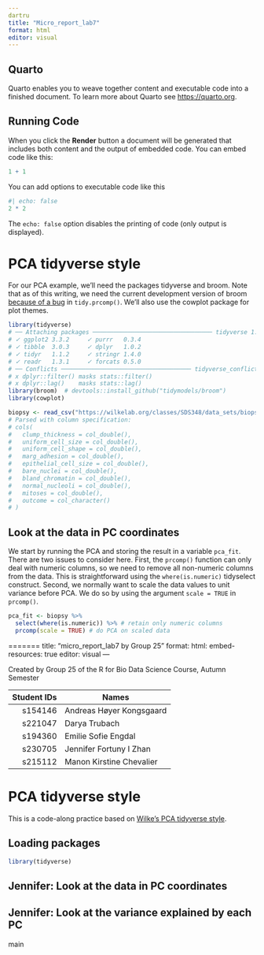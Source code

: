 ```yaml
---
dartru
title: "Micro_report_lab7"
format: html
editor: visual
---
```


## Quarto

Quarto enables you to weave together content and executable code into a finished document. To learn more about Quarto see <https://quarto.org>.

## Running Code

When you click the **Render** button a document will be generated that includes both content and the output of embedded code. You can embed code like this:

```r
1 + 1
```

You can add options to executable code like this

```r
#| echo: false
2 * 2
```

The `echo: false` option disables the printing of code (only output is displayed).

# PCA tidyverse style

For our PCA example, we'll need the packages tidyverse and broom. Note that as of this writing, we need the current development version of broom [because of a bug](https://github.com/tidymodels/broom/issues/923) in `tidy.prcomp()`. We'll also use the cowplot package for plot themes.

```r
library(tidyverse)
# ── Attaching packages ────────────────────────────────── tidyverse 1.3.0 ──
# ✓ ggplot2 3.3.2     ✓ purrr   0.3.4
# ✓ tibble  3.0.3     ✓ dplyr   1.0.2
# ✓ tidyr   1.1.2     ✓ stringr 1.4.0
# ✓ readr   1.3.1     ✓ forcats 0.5.0
# ── Conflicts ───────────────────────────────────── tidyverse_conflicts() ──
# x dplyr::filter() masks stats::filter()
# x dplyr::lag()    masks stats::lag()
library(broom)  # devtools::install_github("tidymodels/broom")
library(cowplot)
```

```r
biopsy <- read_csv("https://wilkelab.org/classes/SDS348/data_sets/biopsy.csv")
# Parsed with column specification:
# cols(
#   clump_thickness = col_double(),
#   uniform_cell_size = col_double(),
#   uniform_cell_shape = col_double(),
#   marg_adhesion = col_double(),
#   epithelial_cell_size = col_double(),
#   bare_nuclei = col_double(),
#   bland_chromatin = col_double(),
#   normal_nucleoli = col_double(),
#   mitoses = col_double(),
#   outcome = col_character()
# )

```

## Look at the data in PC coordinates

We start by running the PCA and storing the result in a variable `pca_fit`. There are two issues to consider here. First, the `prcomp()` function can only deal with numeric columns, so we need to remove all non-numeric columns from the data. This is straightforward using the `where(is.numeric)` tidyselect construct. Second, we normally want to scale the data values to unit variance before PCA. We do so by using the argument `scale = TRUE` in `prcomp()`.

```r
pca_fit <- biopsy %>% 
  select(where(is.numeric)) %>% # retain only numeric columns
  prcomp(scale = TRUE) # do PCA on scaled data
```
=======
title: "micro_report_lab7 by Group 25"
format:
  html:
    embed-resources: true
editor: visual
---

Created by Group 25 of the R for Bio Data Science Course, Autumn Semester

| Student IDs | Names                    |
|------------:|--------------------------|
|     s154146 | Andreas Høyer Kongsgaard |
|     s221047 | Darya Trubach            |
|     s194360 | Emilie Sofie Engdal      |
|     s230705 | Jennifer Fortuny I Zhan  |
|     s215112 | Manon Kirstine Chevalier |

# PCA tidyverse style

This is a code-along practice based on [Wilke's PCA tidyverse style](https://clauswilke.com/blog/2020/09/07/pca-tidyverse-style/).

## Loading packages

```r
library(tidyverse)
```

## Jennifer: Look at the data in PC coordinates

## Jennifer: Look at the variance explained by each PC
main
